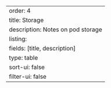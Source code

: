 ---
order: 4
title: Storage
description: Notes on pod storage
listing:
  fields: [title, description]
  type: table
  sort-ui: false
  filter-ui: false
---